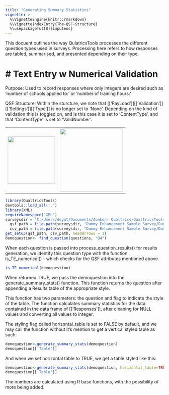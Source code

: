 ```yaml
---
title: "Generating Summary Statistics"
vignette: >
  %\VignetteEngine{knitr::rmarkdown}
  %\VignetteIndexEntry{The-QSF-Structure}
  %\usepackage[utf8]{inputenc}
---
```


This docuent outlines the way QulatricsTools processes the different question types used in surveys. Processing here refers to how responses are tabled, summarised, and presented depending on their type. 

# # Text Entry w\ Numerical Validation

Purpose: Used to record responses where only integers are desired such as 'number of schools applied to:' or 'number of training hours:'

QSF Structure: 
Within the sturcture, we note that [['PayLoad']][['Validation']][['Settings']][['Type']] is no longer set to 'None'. Depending on the kind of validation this is toggled on, and is this case it is set to 'ContentType', and that 'ContentType' is set to 'ValidNumber'. 

<table style="width:100%">
  <tr>
    <th><img width=150px src="https://i.imgur.com/bosYALL.png"></th>
    <th><img width=200px src="https://i.imgur.com/DPxE6lb.png"></th>
  </tr>
</table> 


```r
library(QualtricsTools)
devtools::load_all('.')
library(XML)
requireNamespace("XML")
surveysdir = "C:/Users/deyut/Documents/Aonkon- Qualtrics/QualtricsTools/data/Sample Surveys/"
  qsf_path = file.path(surveysdir, "Dummy Enhancement Sample Survey/Dummy_Survey_to_Test.qsf")
  csv_path = file.path(surveysdir, "Dummy Enhancement Sample Survey/Dummy_Survey_to_Test.csv")
get_setup(qsf_path, csv_path, headerrows = 3)
demoquestion<- find_question(questions, "Q4")
```

When each question is passed into process_question_results() for results generation, we identify this question type with the function is_TE_numerical() - which checks for the QSF attributes mentioned above. 

```r
is_TE_numerical(demoquestion)
```

When returned TRUE, we pass the demoquestion into the generate_summary_stats() function. 
This function returns the question after appending a Results table of the appropriate style. 

This function has two parameters: the question and flag to indicate the style of the table. The function calculates summary statistics for the data contained in the data frame of [['Responses']], after cleaning for NULL values and converting all values to integer. 

The styling flag called horizontal_table is set to FALSE by default, and we may call the function without it's mention to get a vertical styled table as such: 
```r
demoquestion<-generate_summary_stats(demoquestion)
demoquestion[['Table']]
````
And when we set horizontal table to TRUE, we get a table styled like this: 
```r
demoquestion<-generate_summary_stats(demoquestion, horizontal_table=TRUE)
demoquestion[['Table']]
````

The numbers are calculated using R base functions, with the possibility of more being added. 
